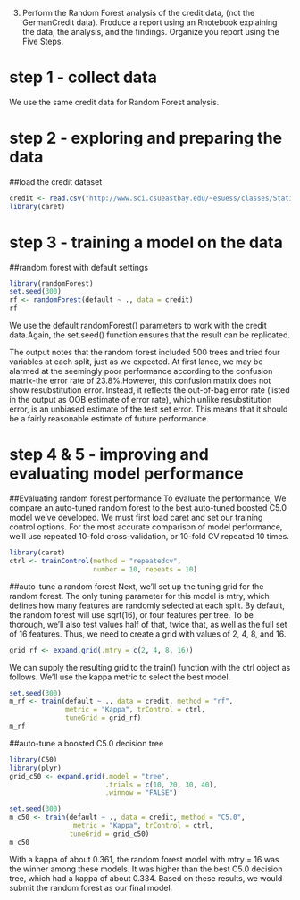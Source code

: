 
3. Perform the Random Forest analysis of the credit data, (not the GermanCredit data). Produce a report using an Rnotebook explaining the data, the analysis, and the findings.
Organize you report using the Five Steps.

# step 1 - collect data
We use the same credit data for Random Forest analysis.

# step 2 - exploring and preparing the data
##load the credit dataset
```{r}
credit <- read.csv("http://www.sci.csueastbay.edu/~esuess/classes/Statistics_6620/Presentations/ml10/credit.csv")
library(caret)
```

# step 3 - training a model on the data
##random forest with default settings
```{r}
library(randomForest)
set.seed(300)
rf <- randomForest(default ~ ., data = credit)
rf
```
We use the default randomForest() parameters to work with the credit data.Again, the set.seed() function ensures that the result can be replicated.

The output notes that the random forest included 500 trees and tried four variables at each split, just as we expected. At first  lance, we may be alarmed at the seemingly poor performance according to the confusion matrix-the error rate of 23.8%.However, this confusion matrix does not show resubstitution error. Instead, it reflects the out-of-bag error rate (listed in the output as OOB estimate of error rate), which unlike resubstitution error, is an unbiased estimate of the test set error. This means that it should be a fairly reasonable estimate of future performance.

# step 4 & 5 - improving and evaluating model performance
##Evaluating random forest performance
To evaluate the performance, We compare an auto-tuned random forest to the best auto-tuned boosted C5.0 model we've developed. 
We must first load caret and set our training control options. For the most accurate comparison of model performance, we'll use repeated 10-fold cross-validation, or 10-fold CV repeated 10 times.
```{r}
library(caret)
ctrl <- trainControl(method = "repeatedcv",
                     number = 10, repeats = 10)
```

##auto-tune a random forest
Next, we'll set up the tuning grid for the random forest. The only tuning parameter for this model is mtry, which defines how many features are randomly selected at each split. By default, the random forest will use sqrt(16), or four features per tree. To be thorough, we'll also test values half of that, twice that, as well as the full set of 16 features. Thus, we need to create a grid with values of 2, 4, 8, and 16.
```{r}
grid_rf <- expand.grid(.mtry = c(2, 4, 8, 16))
```

We can supply the resulting grid to the train() function with the ctrl object as follows. We'll use the kappa metric to select the best model.
```{r}
set.seed(300)
m_rf <- train(default ~ ., data = credit, method = "rf",
              metric = "Kappa", trControl = ctrl,
              tuneGrid = grid_rf)
m_rf
```

##auto-tune a boosted C5.0 decision tree
```{r}
library(C50)
library(plyr)
grid_c50 <- expand.grid(.model = "tree",
                        .trials = c(10, 20, 30, 40),
                        .winnow = "FALSE")

set.seed(300)
m_c50 <- train(default ~ ., data = credit, method = "C5.0",
                metric = "Kappa", trControl = ctrl,
               tuneGrid = grid_c50)
m_c50
```
With a kappa of about 0.361, the random forest model with mtry = 16 was the winner among these models. It was higher than the best C5.0 decision tree, which had a kappa of about 0.334. Based on these results, we would submit the random forest as our final model.




